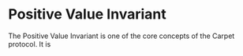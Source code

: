 
# Positive Value Invariant

The Positive Value Invariant is one of the core concepts of the Carpet protocol. It is
